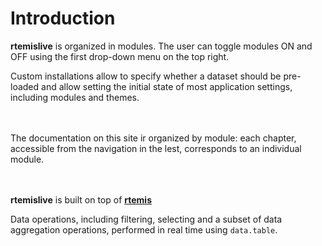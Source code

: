 # Introduction

**rtemislive** is organized in modules.
The user can toggle modules ON and OFF using the first drop-down menu on the
top right.

Custom installations allow to specify whether a dataset should be pre-loaded
and allow setting the initial state of most application settings, including
modules and themes.

<br><br>
The documentation on this site ir organized by module: each chapter,
accessible from the navigation in the lest, corresponds to an individual module.

<br><br>
**rtemislive** is built on top of [**rtemis**](https://rtemis.lambdamd.org)

Data operations, including filtering, selecting and a subset of data aggregation operations, performed in real time using `data.table`.

